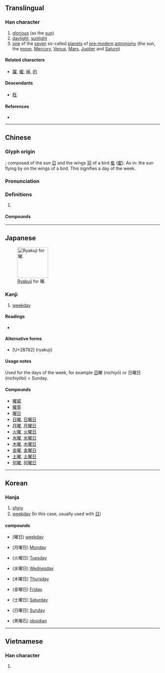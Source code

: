 {{character info/new}}
<!--{{stroke order|strokes=18}}-->
{{also|燿|耀}}
==Translingual==
{{stroke order|strokes=18|type=jbw}}

===Han character===
{{Han char|rn=72|rad=日|as=14|sn=18|four=67014|canj=ASMG|ids=⿰日翟}}

# [[glorious]] (as the [[sun]])
# [[daylight]], [[sunlight]]
# [[one]] of the [[seven]] so-called [[planet]]s of [[pre-]][[modern]] [[astronomy]] (the sun, the [[moon]], [[Mercury]], [[Venus]], [[Mars]], [[Jupiter]] and [[Saturn]])

====Related characters====
* [[躍]], [[擢]]; [[掉]], [[的]] {{qualifier|cognate characters}}

====Descendants====
* [[𫞂]]

====References====
* {{Han ref|kx=0501.110|dkj=14227|dj=0871.200|hdz=21540.050|uh=66DC|ud=26332|bh=C260|bd=49760}}

----

==Chinese==
{{zh-forms}}

===Glyph origin===
{{Han etym}}
{{Han compound|日|t1=sun|翟}}; composed of the sun [[日]] and the wings [[羽]] of a bird [[隹]] ([[翟]]). As in: the sun flying by on the wings of a bird. This signifies a day of the week.

===Pronunciation===
{{zh-pron
|m=yào
|c=jiu6
|mc=y
|oc=y
|cat=
}}

===Definitions===
{{zh-hanzi}}

# {{rfdef|zh}}

====Compounds====
{{zh-der|耀武揚威|耀眼|七曜|九曜|乾曜|兩曜|劉曜|吐曜|土曜|惡曜|日曜日|晞曜|普曜經|曜日|曜靈|月曜日|木曜日|火曜|炳曜|眩曜|金曜|震曜|黑曜岩}}

----

==Japanese==
[[File:Abbreviation_kanji_YOU.png|thumb|right|100px|[[w:en:Ryakuji|Ryakuji]] for 曜.]]

===Kanji===
{{ja-kanji|rs=日18|grade=2}}

# [[weekday]]

====Readings====
* {{ja-readings
|on=[[よう]] (yō) < [[えう]] (eu)
|kun=[[ひかり]] (hikari), [[かがやく]] (kagayaku)}}

====Alternative forms====
* {{m|ja|𫞂}} [U+2B782] (ryakuji)

====Usage notes====
Used for the days of the week, for example [[日]]曜 (nichiyō) or 日曜日 (nichiyōbi) = Sunday.

====Compounds====
* [[曜威]]
* [[曜霊]]
* [[曜日]]
* [[日曜]], [[日曜日]]
* [[月曜]], [[月曜日]]
* [[火曜]], [[火曜日]]
* [[水曜]], [[水曜日]]
* [[木曜]], [[木曜日]]
* [[金曜]], [[金曜日]]
* [[土曜]], [[土曜日]]
* [[何曜]], [[何曜日]]

----

==Korean==

===Hanja===
{{ko-hanja|hangeul=요|eumhun=|rv=yo|mr=yo|y=yo}}

# [[shiny]]
# [[weekday]] (In this case, usually used with [[日]])

====compounds====
* {{l|ko|요일}}(曜日) [[weekday]]
* {{l|ko|월요일}}(月曜日) [[Monday]]
* {{l|ko|화요일}}(火曜日) [[Tuesday]]
* {{l|ko|수요일}}(水曜日) [[Wednesday]]
* {{l|ko|목요일}}(木曜日) [[Thursday]]
* {{l|ko|금요일}}(金曜日) [[Friday]]
* {{l|ko|토요일}}(土曜日) [[Saturday]]
* {{l|ko|일요일}}(日曜日) [[Sunday]]
* {{l|ko|흑요석}}(黑曜石) [[obsidian]]

----

==Vietnamese==

===Han character===
{{vi-readings|rs=日14|hanviet=diệu}}

# {{defn|lang=vi|sort=日14}}

{{cln|vi|Han tu}}